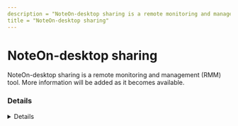 ```yaml
---
description = "NoteOn-desktop sharing is a remote monitoring and management (RMM) tool. More information will be added as it becomes available."
title = "NoteOn-desktop sharing"
---
```




# NoteOn-desktop sharing

NoteOn-desktop sharing is a remote monitoring and management (RMM) tool. More information will be added as it becomes available.

### Details
<Details author={""}
         category={""}
         created={""}
         website={""}
         lastModified={""}
         privileges={""}
         free={ "" }
         verification={""}
/>

#### Installation Paths
<Card code={ ["nateon*.exe", "nateon.exe", "nateonmain.exe"] }/>





### Forensic Artifacts








### Detections
- Detects potential processes activity of NoteOn-desktop sharing RMM tool
  - [Sigma Rule](https://github.com/magicsword-io/LOLRMM/blob/main/detections/sigma/noteon-desktop_sharing_processes_sigma.yml)


